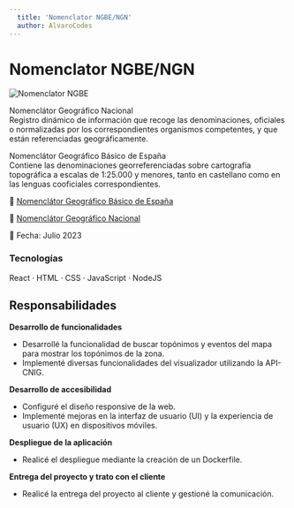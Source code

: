 ```yaml
---
  title: 'Nomenclator NGBE/NGN'
  author: AlvaroCodes
---
```


# Nomenclator NGBE/NGN

<img
  src="/porfolio/images/nomenclator.webp"
  alt="Nomenclator NGBE"
  transition:name="Nomenclator"
/>

Nomenclátor Geográfico Nacional  
Registro dinámico de información que recoge las denominaciones, oficiales o normalizadas por los correspondientes organismos competentes, y que están referenciadas geográficamente.

Nomenclátor Geográfico Básico de España  
Contiene las denominaciones georreferenciadas sobre cartografía topográfica a escalas de 1:25.000 y menores, tanto en castellano como en las lenguas cooficiales correspondientes.


🔗 [Nomenclátor Geográfico Básico de España](https://visualizadores.ign.es/nomenclator_ngbe/)  

🔗 [Nomenclátor Geográfico Nacional](https://visualizadores.ign.es/nomenclator_ngn/)

📅 Fecha: Julio 2023

### Tecnologías 
React · HTML · CSS · JavaScript · NodeJS

## Responsabilidades

**Desarrollo de funcionalidades**  
- Desarrollé la funcionalidad de buscar topónimos y eventos del mapa para mostrar los topónimos de la zona.
- Implementé diversas funcionalidades del visualizador utilizando la API-CNIG.

**Desarrollo de accesibilidad** 
- Configuré el diseño responsive de la web.
- Implementé mejoras en la interfaz de usuario (UI) y la experiencia de usuario (UX) en dispositivos móviles.

**Despliegue de la aplicación**  
- Realicé el despliegue mediante la creación de un Dockerfile.

**Entrega del proyecto y trato con el cliente**  
- Realicé la entrega del proyecto al cliente y gestioné la comunicación.